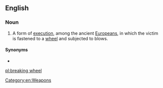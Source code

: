 ==English==

===Noun===
{{wikipedia}}
{{en-noun|head=[[break]]ing [[wheel]]|-}}

# {{label|en|chiefly|historical}} A form of [[execution]], among the ancient [[Europeans]], in which the victim is fastened to a [[wheel]] and subjected to blows.

====Synonyms====
* {{l|en|Catherine wheel}}

[[Category:en:Weapons]]

[[pl:breaking wheel]]